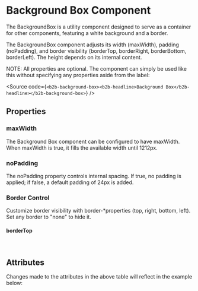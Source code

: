 
<Meta of={BackgroundBoxStories} />

# Background Box Component

<Canvas of={BackgroundBoxStories.Default} />

The BackgroundBox is a utility component designed to serve as a container for other components, featuring a white background and a border.

The BackgroundBox component adjusts its width (maxWidth), padding (noPadding), and border visibility (borderTop, borderRight, borderBottom, borderLeft). The height depends on its internal content.

NOTE: All properties are optional. The component can simply be used like this without specifying any properties aside from the label:

<Source
  code={`<b2b-background-box><b2b-headline>Background Box</b2b-headline></b2b-background-box>`}
/>

## Properties

### maxWidth

The Background Box component can be configured to have maxWidth. When maxWidth is true, it fills the available width until 1212px.

<Canvas of={BackgroundBoxStories.MaxWidth} />

### noPadding

The noPadding property controls internal spacing. If true, no padding is applied; if false, a default padding of 24px is added.

<Canvas of={BackgroundBoxStories.NoPadding} />

### Border Control

Customize border visibility with border-\*properties (top, right, bottom, left). Set any border to "none" to hide it.

#### borderTop

<Canvas of={BackgroundBoxStories.BorderControl} />

<br />

## Attributes

<ArgTypes of={BackgroundBoxStories} />
Changes made to the attributes in the above table will reflect in the example
below:
<Primary />

